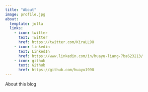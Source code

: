 ```yaml
---
title: "About"
image: profile.jpg
about:
  template: jolla
  links:
    - icon: twitter
      text: Twitter
      href: https://twitter.com/KiraLL98
    - icon: linkedin
      text: LinkedIn
      href: https://www.linkedin.com/in/huayu-liang-7ba623213/
    - icon: github
      text: Github
      href: https://github.com/huayu1998
---
```


About this blog
